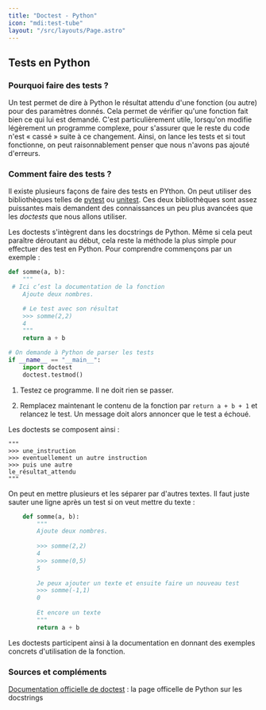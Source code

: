 ```yaml
---
title: "Doctest - Python"
icon: "mdi:test-tube"
layout: "/src/layouts/Page.astro"
---
```


## Tests en Python

### Pourquoi faire des tests ?

Un test permet de dire à Python le résultat attendu d'une fonction (ou autre)
pour des paramètres donnés. Cela permet de vérifier qu'une fonction fait bien
ce qui lui est demandé. C'est particulièrement utile, lorsqu'on modifie
légèrement un programme complexe, pour s'assurer que le reste du code n'est «
cassé » suite à ce changement. Ainsi, on lance les tests et si tout
fonctionne, on peut raisonnablement penser que nous n'avons pas ajouté
d'erreurs.

### Comment faire des tests ?

Il existe plusieurs façons de faire des tests en PYthon. On peut utiliser des
bibliothèques telles de [pytest](https://docs.pytest.org/) ou
[unitest](https://docs.python.org/fr/3/library/unittest.html). Ces deux
bibliothèques sont assez puissantes mais demandent des connaissances un peu
plus avancées que les _doctests_ que nous allons utiliser.

Les doctests s'intègrent dans les docstrings de Python. Même si cela peut
paraître déroutant au début, cela reste la méthode la plus simple pour
effectuer des test en Python. Pour comprendre commençons par un exemple :
  
```py
def somme(a, b):
    """
 # Ici c’est la documentation de la fonction
    Ajoute deux nombres.

    # Le test avec son résultat
    >>> somme(2,2)
    4
    """
    return a + b

# On demande à Python de parser les tests
if __name__ == "__main__":
    import doctest
    doctest.testmod()
```

1. Testez ce programme. Il ne doit rien se passer.

2. Remplacez maintenant le contenu de la fonction par `return a + b + 1`
et relancez le test. Un message doit alors annoncer que le test a échoué.

Les doctests se composent ainsi :
  
```
"""
>>> une_instruction
>>> eventuellement un autre instruction
>>> puis une autre
le_résultat_attendu
"""
```

On peut en mettre plusieurs et les séparer par d'autres textes. Il faut juste
sauter une ligne après un test si on veut mettre du texte :

```py
    def somme(a, b):
        """
        Ajoute deux nombres.
    
        >>> somme(2,2)
        4
    	>>> somme(0,5)
    	5
    
    	Je peux ajouter un texte et ensuite faire un nouveau test
    	>>> somme(-1,1)
    	0
    
    	Et encore un texte
        """
        return a + b
```

Les doctests participent ainsi à la documentation en donnant des exemples
concrets d'utilisation de la fonction.

### Sources et compléments

[Documentation officielle de doctest](https://docs.python.org/3/library/doctest.html) : la page officelle de Python sur les docstrings

